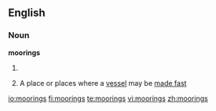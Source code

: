 ==English==

===Noun===
'''moorings'''

# {{plural of|[[mooring]]}}
#{{nautical}} A place or places where a [[vessel]] may be [[made fast]]

[[io:moorings]]
[[fi:moorings]]
[[te:moorings]]
[[vi:moorings]]
[[zh:moorings]]